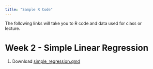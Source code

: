 ```yaml
---
title: "Sample R Code"
---
```


The following links will take you to R code and data used for class or lecture.

# Week 2 - Simple Linear Regression
1.  <i class="bi bi-download"></i> Download [simple_regression.qmd](https://drive.google.com/file/d/1L1tNpKcMumnlCdxaUBUoFXYeBlrvw9u5/view?usp=sharing)
